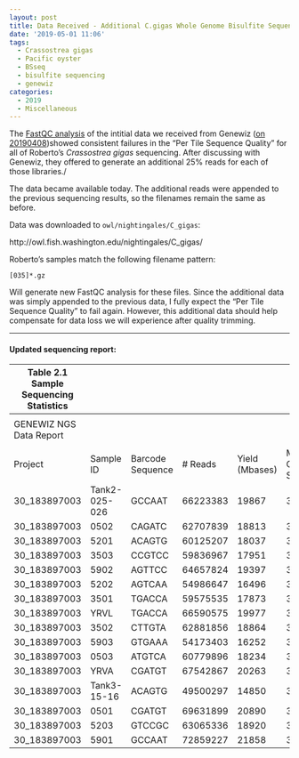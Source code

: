 ```yaml
---
layout: post
title: Data Received - Additional C.gigas Whole Genome Bisulfite Sequencing Data from Genewiz
date: '2019-05-01 11:06'
tags:
  - Crassostrea gigas
  - Pacific oyster
  - BSseq
  - bisulfite sequencing
  - genewiz
categories:
  - 2019
  - Miscellaneous
---
```

The [FastQC analysis](https://robertslab.github.io/sams-notebook/posts/2019/2019-04-15-FastQC-WGBS-Sequencing-Data-from-Genewiz-Received-20190408/) of the intitial data we received from Genewiz ([on 20190408](https://robertslab.github.io/sams-notebook/2019/04/08/Data-Management-Whole-Genome-Bisulfite-Sequencing-Data-from-Genewiz-Received/))showed consistent failures in the "Per Tile Sequence Quality" for all of Roberto's _Crassostrea gigas_ sequencing. After discussing with Genewiz, they offered to generate an additional 25% reads for each of those libraries./

The data became available today. The additional reads were appended to the previous sequencing results, so the filenames remain the same as before.

Data was downloaded to `owl/nightingales/C_gigas`:

http://owl.fish.washington.edu/nightingales/C_gigas/

Roberto's samples match the following filename pattern:

`[035]*.gz`


Will generate new FastQC analysis for these files. Since the additional data was simply appended to the previous data, I fully expect the "Per Tile Sequence Quality" to fail again. However, this additional data should help compensate for data loss we will experience after quality trimming.

---

#### Updated sequencing report:

| Table 2.1 Sample Sequencing Statistics |               |                  |          |                |                    |               |
|----------------------------------------|---------------|------------------|----------|----------------|--------------------|---------------|
|                                        |               |                  |          |                |                    |               |
| GENEWIZ NGS Data Report                |               |                  |          |                |                    |               |
|                                        |               |                  |          |                |                    |               |
| Project                                | Sample ID     | Barcode Sequence | # Reads  | Yield (Mbases) | Mean Quality Score | % Bases >= 30 |
| 30_183897003                           | Tank2-025-026 | GCCAAT           | 66223383 | 19867          | 37.04              | 87.98         |
| 30_183897003                           | 0502          | CAGATC           | 62707839 | 18813          | 35.43              | 82.96         |
| 30_183897003                           | 5201          | ACAGTG           | 60125207 | 18037          | 35.67              | 83.78         |
| 30_183897003                           | 3503          | CCGTCC           | 59836967 | 17951          | 35                 | 81.35         |
| 30_183897003                           | 5902          | AGTTCC           | 64657824 | 19397          | 35.43              | 83.09         |
| 30_183897003                           | 5202          | AGTCAA           | 54986647 | 16496          | 35.45              | 83.07         |
| 30_183897003                           | 3501          | TGACCA           | 59575535 | 17873          | 35.57              | 83.51         |
| 30_183897003                           | YRVL          | TGACCA           | 66590575 | 19977          | 37.05              | 87.99         |
| 30_183897003                           | 3502          | CTTGTA           | 62881856 | 18864          | 35.51              | 83.18         |
| 30_183897003                           | 5903          | GTGAAA           | 54173403 | 16252          | 37.06              | 88.07         |
| 30_183897003                           | 0503          | ATGTCA           | 60779896 | 18234          | 35.24              | 82.18         |
| 30_183897003                           | YRVA          | CGATGT           | 67542867 | 20263          | 37.1               | 88.14         |
| 30_183897003                           | Tank3-15-16   | ACAGTG           | 49500297 | 14850          | 36.96              | 87.73         |
| 30_183897003                           | 0501          | CGATGT           | 69631899 | 20890          | 35.42              | 83.2          |
| 30_183897003                           | 5203          | GTCCGC           | 63065336 | 18920          | 35.12              | 81.9          |
| 30_183897003                           | 5901          | GCCAAT           | 72859227 | 21858          | 35.42              | 82.92         |
